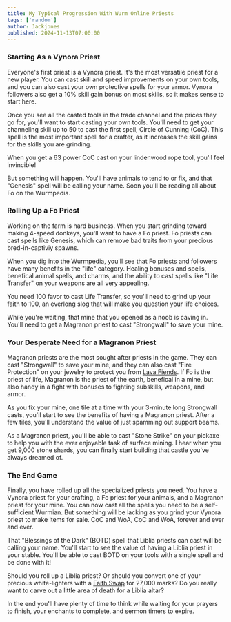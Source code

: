 ```yaml
---
title: My Typical Progression With Wurm Online Priests
tags: ['random']
author: Jackjones
published: 2024-11-13T07:00:00
---
```


### Starting As a Vynora Priest

Everyone's first priest is a Vynora priest. It's the most versatile priest for a new player. You can cast skill and speed improvements on your own tools, and you can also cast your own protective spells for your armor. Vynora followers also get a 10% skill gain bonus on most skills, so it makes sense to start here.

Once you see all the casted tools in the trade channel and the prices they go for, you'll want to start casting your own tools. You'll need to get your channeling skill up to 50 to cast the first spell, Circle of Cunning (CoC). This spell is the most important spell for a crafter, as it increases the skill gains for the skills you are grinding.

When you get a 63 power CoC cast on your lindenwood rope tool, you'll feel invincible!

But something will happen. You'll have animals to tend to or fix, and that "Genesis" spell will be calling your name. Soon you'll be reading all about Fo on the Wurmpedia.

### Rolling Up a Fo Priest

Working on the farm is hard business. When you start grinding toward making 4-speed donkeys, you'll want to have a Fo priest. Fo priests can cast spells like Genesis, which can remove bad traits from your precious bred-in-captiviy spawns.

When you dig into the Wurmpedia, you'll see that Fo priests and followers have many benefits in the "life" category. Healing bonuses and spells, benefical animal spells, and charms, and the ability to cast spells like "Life Transfer" on your weapons are all very appealing.

You need 100 favor to cast Life Transfer, so you'll need to grind up your faith to 100, an everlong slog that will make you question your life choices.

While you're waiting, that mine that you opened as a noob is caving in. You'll need to get a Magranon priest to cast "Strongwall" to save your mine.

### Your Desperate Need for a Magranon Priest

Magranon priests are the most sought after priests in the game. They can cast "Strongwall" to save your mine, and they can also cast "Fire Protection" on your jewelry to protect you from [Lava Fiends](https://www.wurmpedia.com/index.php/Lava_fiend). If Fo is the priest of life, Magranon is the priest of the earth, benefical in a mine, but also handy in a fight with bonuses to fighting subskills, weapons, and armor.

As you fix your mine, one tile at a time with your 3-minute long Strongwall casts, you'll start to see the benefits of having a Magranon priest. After a few tiles, you'll understand the value of just spamming out support beams.

As a Magranon priest, you'll be able to cast "Stone Strike" on your pickaxe to help you with the ever enjoyable task of surface mining. I hear when you get 9,000 stone shards, you can finally start building that castle you've always dreamed of.

### The End Game

Finally, you have rolled up all the specialized priests you need. You have a Vynora priest for your crafting, a Fo priest for your animals, and a Magranon priest for your mine. You can now cast all the spells you need to be a self-sufficient Wurmian. But something will be lacking as you grind your Vynora priest to make items for sale. CoC and WoA, CoC and WoA, forever and ever and ever.

That "Blessings of the Dark" (BOTD) spell that Liblia priests can cast will be calling your name. You'll start to see the value of having a Liblia priest in your stable. You'll be able to cast BOTD on your tools with a single spell and be done with it!

Should you roll up a Liblia priest? Or should you convert one of your precious white-lighters with a [Faith Swap](https://www.wurmpedia.com/index.php/Faith#Faith_swap) for 27,000 marks? Do you really want to carve out a little area of death for a Liblia altar?

In the end you'll have plenty of time to think while waiting for your prayers to finish, your enchants to complete, and sermon timers to expire.